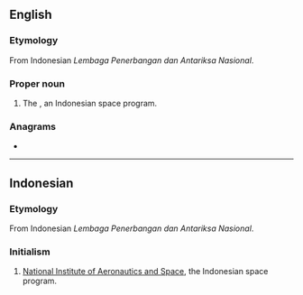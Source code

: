 {{also|lapan|läpän}}
==English==

===Etymology===
From Indonesian ''Lembaga Penerbangan dan Antariksa Nasional''.

===Proper noun===
{{en-proper noun}}

# The {{w|National Institute of Aeronautics and Space}}, an Indonesian space program.

===Anagrams===
* {{anagrams|en|LANAP|plan A|plana}}

----

==Indonesian==

===Etymology===
From Indonesian ''Lembaga Penerbangan dan Antariksa Nasional''.

===Initialism===
{{head|id|initialism}}

# [[w:National Institute of Aeronautics and Space|National Institute of Aeronautics and Space]], the Indonesian space program.